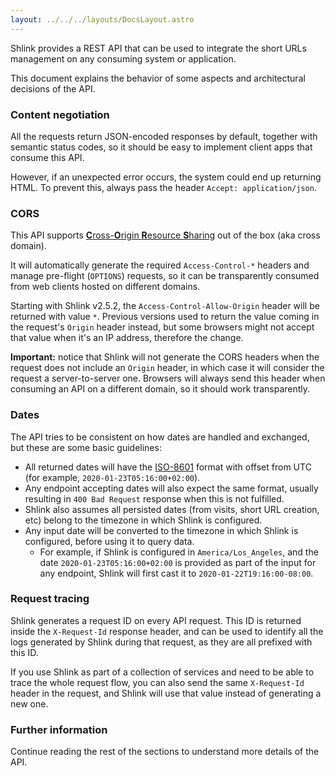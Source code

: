 ```yaml
---
layout: ../../../layouts/DocsLayout.astro
---
```



Shlink provides a REST API that can be used to integrate the short URLs management on any consuming system or application.

This document explains the behavior of some aspects and architectural decisions of the API.

### Content negotiation

All the requests return JSON-encoded responses by default, together with semantic status codes, so it should be easy to implement client apps that consume this API.

However, if an unexpected error occurs, the system could end up returning HTML. To prevent this, always pass the header `Accept: application/json`.

### CORS

This API supports [**C**ross-**O**rigin **R**esource **S**haring](https://en.wikipedia.org/wiki/Cross-origin_resource_sharing) out of the box (aka cross domain).

It will automatically generate the required `Access-Control-*` headers and manage pre-flight (`OPTIONS`) requests, so it can be transparently consumed from web clients hosted on different domains.

Starting with Shlink v2.5.2, the `Access-Control-Allow-Origin` header will be returned with value `*`. Previous versions used to return the value coming in the request's `Origin` header instead, but some browsers might not accept that value when it's an IP address, therefore the change.

**Important:** notice that Shlink will not generate the CORS headers when the request does not include an `Origin` header, in which case it will consider the request a server-to-server one. Browsers will always send this header when consuming an API on a different domain, so it should work transparently.

### Dates

The API tries to be consistent on how dates are handled and exchanged, but these are some basic guidelines:

* All returned dates will have the [ISO-8601](https://en.wikipedia.org/wiki/ISO_8601) format with offset from UTC (for example, `2020-01-23T05:16:00+02:00`).
* Any endpoint accepting dates will also expect the same format, usually resulting in `400 Bad Request` response when this is not fulfilled.
* Shlink also assumes all persisted dates (from visits, short URL creation, etc) belong to the timezone in which Shlink is configured.
* Any input date will be converted to the timezone in which Shlink is configured, before using it to query data.
  * For example, if Shlink is configured in `America/Los_Angeles`, and the date `2020-01-23T05:16:00+02:00` is provided as part of the input for any endpoint, Shlink will first cast it to `2020-01-22T19:16:00-08:00`.

### Request tracing

Shlink generates a request ID on every API request. This ID is returned inside the `X-Request-Id` response header, and can be used to identify all the logs generated by Shlink during that request, as they are all prefixed with this ID.

If you use Shlink as part of a collection of services and need to be able to trace the whole request flow, you can also send the same `X-Request-Id` header in the request, and Shlink will use that value instead of generating a new one.

### Further information

Continue reading the rest of the sections to understand more details of the API.

<DocsTableOfContents parentLink="/documentation/api-docs" />
